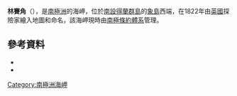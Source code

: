 {{Coord|61|6|S|55|29|W|source:GNIS|display=title}}

'''林賽角'''（{{lang-en|Cape Lindsey}}），是[[南極洲|南極洲]]的海岬，位於[[南設得蘭群島|南設得蘭群島]]的[[象島_(南極洲)|象島]]西端，在1822年由[[英國|英國]]探險家繪入地圖和命名，該海岬現時由[[南極條約體系|南極條約體系]]管理。

==參考資料==
*{{cite gnis | type = antarid | id = 8858| name = Cape Lindsey | accessdate = 2013-06-17}}
*{{usgs-gazetteer|id=8858}}

{{Antarctica-geo-stub}}
[[Category:南極洲海岬|Category:南極洲海岬]]